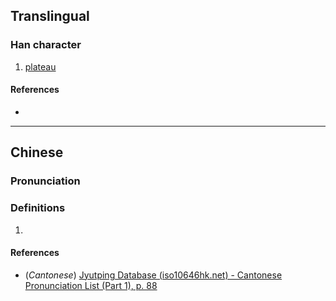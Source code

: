 {{character info/new}}
==Translingual==

===Han character===
{{Han char|rn=32|rad=土|as=10|sn=13|four=|canj=GMHF|ids=⿰土原}}

# [[plateau]]

====References====
* {{Han ref|kx=0236.341|hdz=10471.060|uh=586C|ud=22636}}

----

==Chinese==
{{zh-forms}}

===Pronunciation===
{{zh-pron
|m=yuán
|c=jyun4
|mc=
|oc=
|ma=
|cat=n
}}

===Definitions===
{{zh-hanzi}}

# {{rfdef|lang=zh}}

====References====
* (''Cantonese'') [http://www.iso10646hk.net/jp/document/download.jsp Jyutping Database (iso10646hk.net) - Cantonese Pronunciation List (Part 1), p. 88]